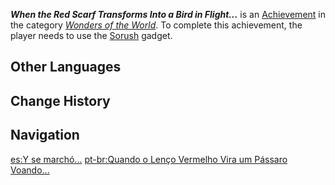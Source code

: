 {{Achievement Infobox
|id           = 81335
|order id     = 1322
|category     = Wonders of the World
|description  = Make your first flight with Sorush.
|requirements = Activate the [[Sorush (Gadget)|Sorush]] gadget.
|primogems    = 5
|type         = Exploration
|hidden       = 1
|topic        = Sorush (Gadget)
}}
'''''When the Red Scarf Transforms Into a Bird in Flight...''''' is an [[Achievement]] in the category ''[[Wonders of the World]]''. To complete this achievement, the player needs to use the [[Sorush (Gadget)|Sorush]] gadget. 
<!--
==Gameplay Notes==
* 

==Trivia==
* 
-->
==Other Languages==
{{Other Languages
|en        = When the Red Scarf Transforms Into a Bird in Flight...
|zhs       = 当红帕化作飞鸟…
|zhs_rm    = Dāng Hóngpà Huàzuò Fēiniǎo...
|zht       = 當紅帕化作飛鳥…
|zht_rm    = Dāng Hóngpà Huàzuò Fēiniǎo...
|zh_tl     = 
|ja        = 赤いスカーフが鳥になった時…
|ja_rm     = Akai Sukaafu ga Tori ni Natta Toki...
|ja_tl     = When the Red Scarf Turned Into a Bird...
|ko        = 휘날리는 붉은 손수건…
|ko_rm     = 
|ko_tl     = 
|es        = Y se marchó...
|es_tl     = And She Left...
|fr        = «&nbsp;Est-ce un avion ? Est-ce un oiseau ?&nbsp;»
|fr_tl     = "Is It a Plane? Is It a Bird?"
|fr_note   = Reference to ''{{w|It's a Bird... It's a Plane... It's Superman}}''
|ru        = Из платка в птицу...
|ru_tl     = From a Scarf to a Bird...
|th        = เมื่อผ้าพันคอแดงแปรเปลี่ยนเป็นนกโบยบิน...
|th_rm     = 
|th_tl     = 
|vi        = Khi Khăn Đỏ Hóa Thành Chim...
|vi_tl     = 
|de        = Wenn das rote Tüchlein zum fliegenden Vogel wird&nbsp;...
|de_tl     = When the Red Little Cloth Becomes a Flying Bird ...
|id        = Ketika Saputangan Merah Berubah Menjadi Burung&nbsp;....
|id_tl     = When the Red Handkerchief Turns Into a Bird...
|pt        = Quando o Lenço Vermelho Vira um Pássaro Voando...
|pt_tl     = 
|tr        = Kırmızı Atkı Göklerde Bir Kuş Olduğunda...
|tr_tl     = When the Red Scarf Becomes a Bird in the Skies...
|it        = Quando la sciarpa rossa diventa un uccello in volo...
|it_tl     = 
}}

==Change History==
{{Change History|3.6}}
<!--
==References==
{{Reflist}}
-->
==Navigation==
{{Achievement Navbox}}

[[es:Y se marchó...]]
[[pt-br:Quando o Lenço Vermelho Vira um Pássaro Voando...]]
